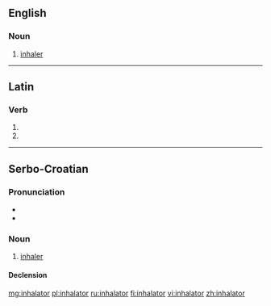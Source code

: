 ==English==

===Noun===
{{en-noun}}

# [[inhaler]]

----

==Latin==

===Verb===
{{la-verb-form|inhālātor}}

# {{conjugation of|inhalo|inhālō|2|s|fut|pass|imp|lang=la}}
# {{conjugation of|inhalo|inhālō|3|s|fut|pass|imp|lang=la}}

----

==Serbo-Croatian==

===Pronunciation===
* {{IPA|/inxǎlaːtor/|lang=sh}}
* {{hyphenation|in|ha|la|tor}}

===Noun===
{{sh-noun|g=m|head=inhàlātor|r|инхалатор|инха̀ла̄тор}}

# [[inhaler]]

====Declension====
{{sh-decl-noun
|inhalator|inhalatori
|inhalatora|inhalatora
|inhalatoru|inhalatorima
|inhalator|inhalatore
|inhalatore|inhalatori
|inhalatoru|inhalatorima
|inhalatorom|inhalatorima
}}

[[mg:inhalator]]
[[pl:inhalator]]
[[ru:inhalator]]
[[fi:inhalator]]
[[vi:inhalator]]
[[zh:inhalator]]